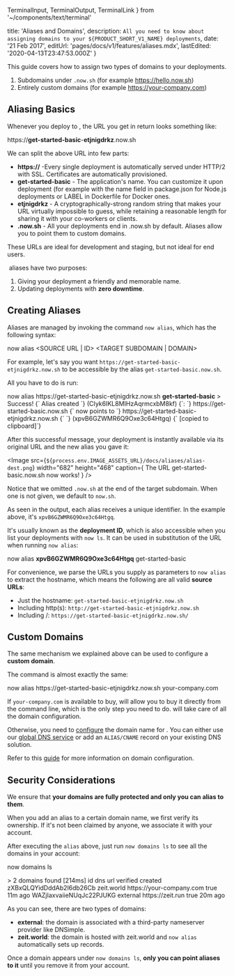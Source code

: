   TerminalInput,
  TerminalOutput,
  TerminalLink
} from '~/components/text/terminal'

  title: 'Aliases and Domains',
  description: `All you need to know about assigning domains to your ${PRODUCT_SHORT_V1_NAME} deployments`,
  date: '21 Feb 2017',
  editUrl: 'pages/docs/v1/features/aliases.mdx',
  lastEdited: '2020-04-13T23:47:53.000Z'
}

This guide covers how to assign two types of domains to your <ProductShortV1Name /> deployments.

1. Subdomains under `.now.sh` (for example <https://hello.now.sh>)
2. Entirely custom domains (for example <https://your-company.com>)

## Aliasing Basics

Whenever you deploy to <ProductShortV1Name />, the URL you get in return looks something like:

<TerminalOutput>
  https://<b>get-started-basic</b>-<b>etjnigdrkz</b>.now.sh
</TerminalOutput>

We can split the above URL into few parts:

- **https&#x3A;//** -Every single deployment is automatically served under HTTP/2 with SSL. Certificates are automatically provisioned.
- **get-started-basic** - The application's name. You can customize it upon deployment (for example with the name field in package.json for Node.js deployments or LABEL in Dockerfile for Docker ones.
- **etjnigdrkz** - A cryptographically-strong random string that makes your URL virtually impossible to guess, while retaining a reasonable length for sharing it with your co-workers or clients.
- **.now.sh** - All your deployments end in .now.sh by default. Aliases allow you to point them to custom domains.

These URLs are ideal for development and staging, but not ideal for end users.

​<ProductShortV1Name /> aliases have two purposes:

1. Giving your deployment a friendly and memorable name.
2. Updating deployments with **zero downtime**.

## Creating Aliases

Aliases are managed by invoking the command `now alias`, which has the following syntax:

<TerminalInput>
  now alias &lt;SOURCE URL | ID&gt; &lt;TARGET SUBDOMAIN | DOMAIN&gt;
</TerminalInput>

For example, let's say you want `https://get-started-basic-etjnigdrkz.now.sh` to be accessible by the alias `get-started-basic.now.sh`.

All you have to do is run:

<TerminalInput>
  now alias https://get-started-basic-etjnigdrkz.now.sh <b>get-started-basic</b>
</TerminalInput>

<TerminalOutput>
  <span className="cyan">&gt; Success!</span>
  {` Alias created `}
  <span className="gray">(CIyk6IKL8MIHzAqrmcxbM8kf)</span>
  {`:
  `}
  <TerminalLink href="https://get-started-basic.now.sh">
    https://get-started-basic.now.sh
  </TerminalLink>
  {` now points to `}
  <TerminalLink href="https://get-started-basic-etjnigdrkz.now.sh">
    https://get-started-basic-etjnigdrkz.now.sh
  </TerminalLink>
  {` `}
  <span className="gray">(xpvB6GZWMR6Q9Oxe3c64Htgq)</span>
  {` [copied to clipboard]`}
</TerminalOutput>

After this successful message, your deployment is instantly available via its original URL and the new alias you gave it:

<Image
  src={`${process.env.IMAGE_ASSETS_URL}/docs/aliases/alias-dest.png`}
  width="682"
  height="468"
  caption={
    <span>
      The URL <InlineCode>get-started-basic.now.sh</InlineCode> now works!
    </span>
  }
/>

Notice that we omitted `.now.sh` at the end of the target subdomain. When one is not given, we default to `now.sh`.

As seen in the output, each alias receives a unique identifier. In the example above, it's `xpvB6GZWMR6Q9Oxe3c64Htgq`.

It's usually known as the **deployment ID**, which is also accessible when you list your deployments with `now ls`. It can be used in substitution of the URL when running `now alias`:

<TerminalInput>
  now alias <b>xpvB6GZWMR6Q9Oxe3c64Htgq</b> get-started-basic
</TerminalInput>

For convenience, we parse the URLs you supply as parameters to `now alias` to extract the hostname, which means the following are all valid **source URLs**:

- Just the hostname: `get-started-basic-etjnigdrkz.now.sh`
- Including http(s): `http://get-started-basic-etjnigdrkz.now.sh`
- Including /: `https://get-started-basic-etjnigdrkz.now.sh/`

## Custom Domains

The same mechanism we explained above can be used to configure a **custom domain**.

The command is almost exactly the same:

<TerminalInput>
  now alias https://get-started-basic-etjnigdrkz.now.sh your-company.com
</TerminalInput>

If `your-company.com` is available to buy, <ProductShortV1Name /> will allow you to buy it directly from the command line, which is the only step you need to do. <ProductShortV1Name /> will take care of all the domain configuration.

Otherwise, you need to [configure](/docs/getting-started/assign-a-domain-name) the domain name for <ProductShortV1Name />. You can either use our [global DNS service](/world) or add an `ALIAS/CNAME` record on your existing DNS solution.

Refer to this [guide](/docs/getting-started/assign-a-domain-name) for more information on domain configuration.

## Security Considerations

We ensure that **your domains are fully protected and only you can alias to them**.

When you add an alias to a certain domain name, we first verify its ownership. If it's not been claimed by anyone, we associate it with your account.

After executing the `alias` above, just run `now domains ls` to see all the domains in your account:

<TerminalInput>now domains ls</TerminalInput>

<TerminalOutput>
  > 2 domains found [214ms] <span className="gray">id dns url verified created</span> zXBxQLQYidDddAb2l6db26Cb zeit.world

<TerminalLink href="https://your-company.com">
    https://your-company.com
  </TerminalLink> true <span className="gray">11m ago</span> WAZjIaxvaiieNUqJc22PJUKG external

<TerminalLink href="https://hyper.is">
    https://zeit.run
  </TerminalLink> true <span className="gray">20m ago</span>
</TerminalOutput>

As you can see, there are two types of domains:

- **external**: the domain is associated with a third-party nameserver provider like DNSimple.
- **zeit.world**: the domain is hosted with <Link href="/world">zeit.world</Link> and `now alias` automatically sets up records.

Once a domain appears under `now domains ls`, **only you can point aliases to it** until you remove it from your account.

